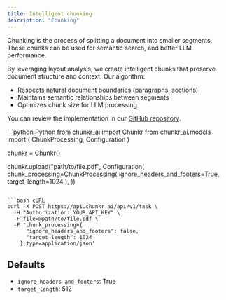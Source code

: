 ```yaml
---
title: Intelligent chunking
description: "Chunking"
---
```


Chunking is the process of splitting a document into smaller segments. 
These chunks can be used for semantic search, and better LLM performance.

By leveraging layout analysis, we create intelligent chunks that preserve document structure and context. Our algorithm:
- Respects natural document boundaries (paragraphs, sections)
- Maintains semantic relationships between segments
- Optimizes chunk size for LLM processing

You can review the implementation in our [GitHub repository](https://github.com/lumina-ai-inc/chunkr/blob/main/core/src/utils/services/chunking.rs#L113).

<CodeGroup> 
```python Python
from chunkr_ai import Chunkr
from chunkr_ai.models import (
    ChunkProcessing,
    Configuration
)

chunkr = Chunkr()

chunkr.upload("path/to/file.pdf", Configuration(
    chunk_processing=ChunkProcessing(
        ignore_headers_and_footers=True, 
        target_length=1024 
    ),
))
```

```bash cURL
curl -X POST https://api.chunkr.ai/api/v1/task \
  -H "Authorization: YOUR_API_KEY" \
  -F file=@path/to/file.pdf \
  -F 'chunk_processing={
      "ignore_headers_and_footers": false,
      "target_length": 1024
    };type=application/json'
```
</CodeGroup>

## Defaults

- `ignore_headers_and_footers`: True
- `target_length`: 512
